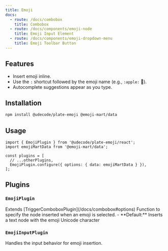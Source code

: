```yaml
---
title: Emoji
docs:
  - route: /docs/combobox
    title: Combobox
  - route: /docs/components/emoji-node
    title: Emoji Input Element
  - route: /docs/components/emoji-dropdown-menu
    title: Emoji Toolbar Button
---
```


<ComponentPreview name="emoji-demo" />

<PackageInfo>

## Features

- Insert emoji inline.
- Use the `:` shortcut followed by the emoji name (e.g., `:apple:` 🍎).
- Autocomplete suggestions appear as you type.

</PackageInfo>

## Installation

```bash
npm install @udecode/plate-emoji @emoji-mart/data
```

## Usage

```tsx
import { EmojiPlugin } from '@udecode/plate-emoji/react';
import emojiMartData from '@emoji-mart/data';

const plugins = [
  // ...otherPlugins,
  EmojiPlugin.configure({ options: { data: emojiMartData } }),
];
```

## Plugins

### `EmojiPlugin`

<API name="EmojiPlugin">
  Extends [TriggerComboboxPlugin](/docs/combobox#options)
<APIOptions>
  <APIItem name="createEmojiNode" type="(emoji: TEmoji): ElementOrTextOf<any>" optional>
    Function to specify the node inserted when an emoji is selected.
    - **Default:** Inserts a text node with the emoji Unicode character
  </APIItem>
</APIOptions>
</API>

### `EmojiInputPlugin`

Handles the input behavior for emoji insertion.